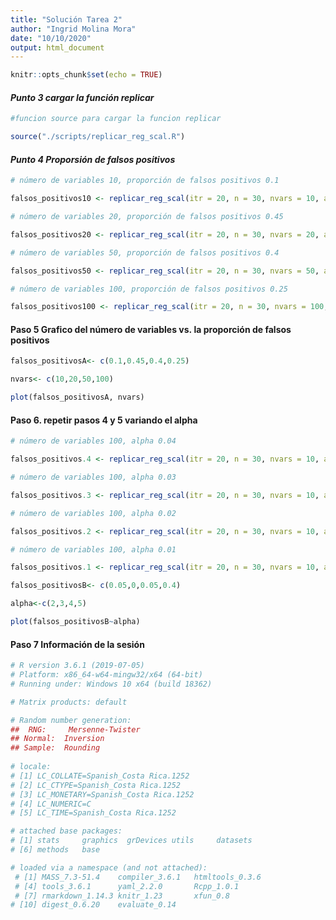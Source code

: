 ---
title: "Solución Tarea 2"
author: "Ingrid Molina Mora"
date: "10/10/2020"
output: html_document
---

```{r setup, include=FALSE}
knitr::opts_chunk$set(echo = TRUE)
```

#### *Punto 3 cargar la función replicar*

```{r} 
#funcion source para cargar la funcion replicar

source("./scripts/replicar_reg_scal.R")

```

#### *Punto 4 Proporsión de falsos positivos*


```{R}

# número de variables 10, proporción de falsos positivos 0.1  

falsos_positivos10 <- replicar_reg_scal(itr = 20, n = 30, nvars = 10, alfa = 0.05)

# número de variables 20, proporción de falsos positivos 0.45

falsos_positivos20 <- replicar_reg_scal(itr = 20, n = 30, nvars = 20, alfa = 0.05)

# número de variables 50, proporción de falsos positivos 0.4

falsos_positivos50 <- replicar_reg_scal(itr = 20, n = 30, nvars = 50, alfa = 0.05)

# número de variables 100, proporción de falsos positivos 0.25 

falsos_positivos100 <- replicar_reg_scal(itr = 20, n = 30, nvars = 100, alfa = 0.05)

```

#### Paso 5 Grafico del número de variables vs. la proporción de falsos positivos

```{r falsos_positivosA, fig.align='center'}

falsos_positivosA<- c(0.1,0.45,0.4,0.25)

nvars<- c(10,20,50,100)

plot(falsos_positivosA, nvars)
```

#### Paso 6. repetir pasos 4 y 5 variando el alpha

```{R}

# número de variables 100, alpha 0.04  

falsos_positivos.4 <- replicar_reg_scal(itr = 20, n = 30, nvars = 10, alfa = 0.04)

# número de variables 100, alpha 0.03

falsos_positivos.3 <- replicar_reg_scal(itr = 20, n = 30, nvars = 10, alfa = 0.03)

# número de variables 100, alpha 0.02

falsos_positivos.2 <- replicar_reg_scal(itr = 20, n = 30, nvars = 10, alfa = 0.02)

# número de variables 100, alpha 0.01

falsos_positivos.1 <- replicar_reg_scal(itr = 20, n = 30, nvars = 10, alfa = 0.01)

```

```{r falsos_positivosB, fig.align='center'}

falsos_positivosB<- c(0.05,0,0.05,0.4)

alpha<-c(2,3,4,5)

plot(falsos_positivosB~alpha)


```

#### Paso 7 Información de la sesión

```{r}

# R version 3.6.1 (2019-07-05)
# Platform: x86_64-w64-mingw32/x64 (64-bit)
# Running under: Windows 10 x64 (build 18362)

# Matrix products: default

# Random number generation:
##  RNG:     Mersenne-Twister 
## Normal:  Inversion 
## Sample:  Rounding 
 
# locale:
# [1] LC_COLLATE=Spanish_Costa Rica.1252 
# [2] LC_CTYPE=Spanish_Costa Rica.1252   
# [3] LC_MONETARY=Spanish_Costa Rica.1252
# [4] LC_NUMERIC=C                       
# [5] LC_TIME=Spanish_Costa Rica.1252    

# attached base packages:
# [1] stats     graphics  grDevices utils     datasets 
# [6] methods   base     

# loaded via a namespace (and not attached):
 # [1] MASS_7.3-51.4    compiler_3.6.1   htmltools_0.3.6 
 # [4] tools_3.6.1      yaml_2.2.0       Rcpp_1.0.1      
 # [7] rmarkdown_1.14.3 knitr_1.23       xfun_0.8        
# [10] digest_0.6.20    evaluate_0.14  

``` 